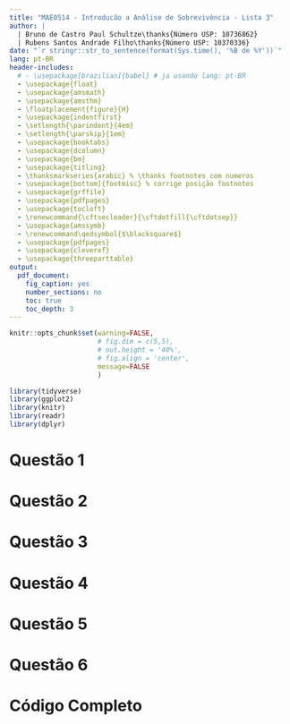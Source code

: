 ```yaml
---
title: "MAE0514 - Introducão a Análise de Sobrevivência - Lista 3"
author: |
  | Bruno de Castro Paul Schultze\thanks{Número USP: 10736862}
  | Rubens Santos Andrade Filho\thanks{Número USP: 10370336}
date: "`r stringr::str_to_sentence(format(Sys.time(), '%B de %Y'))`"
lang: pt-BR
header-includes:
  # - \usepackage[brazilian]{babel} # ja usando lang: pt-BR
  - \usepackage{float}
  - \usepackage{amsmath}
  - \usepackage{amsthm}
  - \floatplacement{figure}{H}
  - \usepackage{indentfirst}
  - \setlength{\parindent}{4em}
  - \setlength{\parskip}{1em}
  - \usepackage{booktabs}
  - \usepackage{dcolumn}
  - \usepackage{bm}
  - \usepackage{titling}
  - \thanksmarkseries{arabic} % \thanks footnotes com numeros
  - \usepackage[bottom]{footmisc} % corrige posição footnotes
  - \usepackage{grffile}
  - \usepackage{pdfpages}
  - \usepackage{tocloft}
  - \renewcommand{\cftsecleader}{\cftdotfill{\cftdotsep}}
  - \usepackage{amssymb}
  - \renewcommand\qedsymbol{$\blacksquare$}
  - \usepackage{pdfpages}
  - \usepackage{cleveref}
  - \usepackage{threeparttable}
output:
  pdf_document: 
    fig_caption: yes
    number_sections: no
    toc: true
    toc_depth: 3
---
```


\pagebreak

\newcommand\invisiblesection[1]{%
  \refstepcounter{section}%
  \addcontentsline{toc}{section}{#1}%
  \sectionmark{#1}}

```r
knitr::opts_chunk$set(warning=FALSE, 
                      # fig.dim = c(5,5),
                      # out.height = '40%',
                      # fig.align = 'center',
                      message=FALSE
                      )

library(tidyverse)
library(ggplot2)
library(knitr)
library(readr)
library(dplyr)


```

\clearpage

# Questão 1

# Questão 2

# Questão 3

# Questão 4 

# Questão 5

# Questão 6

# Código Completo

```r
```
